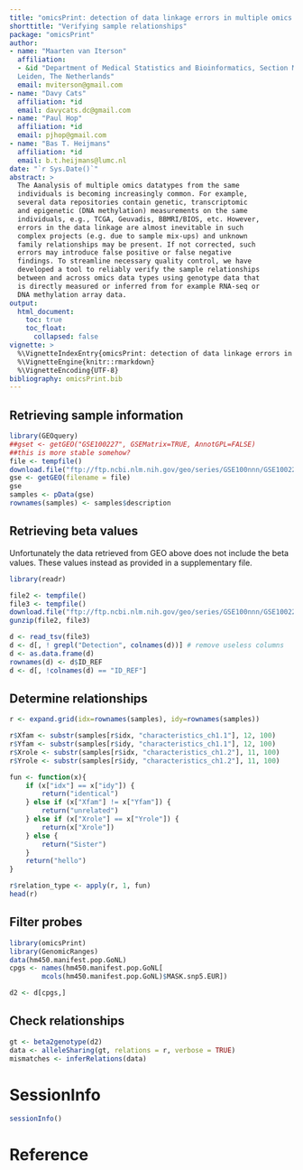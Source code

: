 ```yaml
---
title: "omicsPrint: detection of data linkage errors in multiple omics studies"
shorttitle: "Verifying sample relationships"
package: "omicsPrint"
author: 
- name: "Maarten van Iterson"
  affiliation: 
  - &id "Department of Medical Statistics and Bioinformatics, Section Moleculair Epidemiology, Leiden University Medical Center,
  Leiden, The Netherlands"  
  email: mviterson@gmail.com
- name: "Davy Cats"
  affiliation: *id  
  email: davycats.dc@gmail.com
- name: "Paul Hop"
  affiliation: *id    
  email: pjhop@gmail.com  
- name: "Bas T. Heijmans"
  affiliation: *id    
  email: b.t.heijmans@lumc.nl
date: "`r Sys.Date()`"
abstract: >
  The Aanalysis of multiple omics datatypes from the same
  individuals is becoming increasingly common. For example,
  several data repositories contain genetic, transcriptomic
  and epigenetic (DNA methylation) measurements on the same
  individuals, e.g., TCGA, Geuvadis, BBMRI/BIOS, etc. However,
  errors in the data linkage are almost inevitable in such
  complex projects (e.g. due to sample mix-ups) and unknown
  family relationships may be present. If not corrected, such
  errors may introduce false positive or false negative
  findings. To streamline necessary quality control, we have
  developed a tool to reliably verify the sample relationships
  between and across omics data types using genotype data that
  is directly measured or inferred from for example RNA-seq or
  DNA methylation array data.    	  
output: 
  html_document:
    toc: true
    toc_float:
      collapsed: false
vignette: >
  %\VignetteIndexEntry{omicsPrint: detection of data linkage errors in multiple omics studies}
  %\VignetteEngine{knitr::rmarkdown}
  %\VignetteEncoding{UTF-8}
bibliography: omicsPrint.bib
---
```



## Retrieving sample information
   
```r
library(GEOquery)
##gset <- getGEO("GSE100227", GSEMatrix=TRUE, AnnotGPL=FALSE)
##this is more stable somehow?
file <- tempfile()
download.file("ftp://ftp.ncbi.nlm.nih.gov/geo/series/GSE100nnn/GSE100227/matrix/GSE100227_series_matrix.txt.gz", file)
gse <- getGEO(filename = file)
gse
samples <- pData(gse)
rownames(samples) <- samples$description
```

## Retrieving beta values
   
Unfortunately the data retrieved from GEO above does not include the beta values.
These values instead as provided in a supplementary file.

```r
library(readr)

file2 <- tempfile()
file3 <- tempfile()
download.file("ftp://ftp.ncbi.nlm.nih.gov/geo/series/GSE100nnn/GSE100227/suppl/GSE100227_normalized_data.txt.gz", file2)
gunzip(file2, file3)

d <- read_tsv(file3)
d <- d[, ! grepl("Detection", colnames(d))] # remove useless columns
d <- as.data.frame(d)
rownames(d) <- d$ID_REF
d <- d[, !colnames(d) == "ID_REF"]
```

## Determine relationships
   
```r
r <- expand.grid(idx=rownames(samples), idy=rownames(samples))

r$Xfam <- substr(samples[r$idx, "characteristics_ch1.1"], 12, 100)
r$Yfam <- substr(samples[r$idy, "characteristics_ch1.1"], 12, 100)
r$Xrole <- substr(samples[r$idx, "characteristics_ch1.2"], 11, 100)
r$Yrole <- substr(samples[r$idy, "characteristics_ch1.2"], 11, 100)

fun <- function(x){
    if (x["idx"] == x["idy"]) {
        return("identical")
    } else if (x["Xfam"] != x["Yfam"]) {
        return("unrelated")
    } else if (x["Xrole"] == x["Yrole"]) {
        return(x["Xrole"])
    } else {
        return("Sister")
    }
    return("hello")
}

r$relation_type <- apply(r, 1, fun)
head(r)
```

## Filter probes
   
```r
library(omicsPrint)
library(GenomicRanges)
data(hm450.manifest.pop.GoNL)
cpgs <- names(hm450.manifest.pop.GoNL[
        mcols(hm450.manifest.pop.GoNL)$MASK.snp5.EUR])

d2 <- d[cpgs,]
```

## Check relationships
   
```r
gt <- beta2genotype(d2)
data <- alleleSharing(gt, relations = r, verbose = TRUE)
mismatches <- inferRelations(data)
```

# SessionInfo #

```r
sessionInfo()
```

# Reference #
